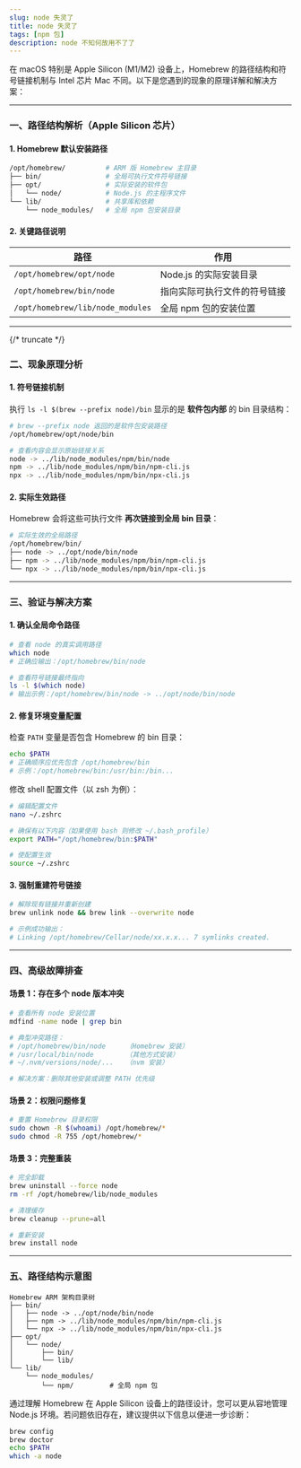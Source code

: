 ```yaml
---
slug: node 失灵了
title: node 失灵了
tags: [npm 包]
description: node 不知何故用不了了
---
```


在 macOS 特别是 Apple Silicon (M1/M2) 设备上，Homebrew 的路径结构和符号链接机制与 Intel 芯片 Mac 不同。以下是您遇到的现象的原理详解和解决方案：

---

### 一、路径结构解析（Apple Silicon 芯片）

#### 1. Homebrew 默认安装路径

```bash
/opt/homebrew/          # ARM 版 Homebrew 主目录
├── bin/                # 全局可执行文件符号链接
├── opt/                # 实际安装的软件包
│   └── node/           # Node.js 的主程序文件
└── lib/                # 共享库和依赖
    └── node_modules/   # 全局 npm 包安装目录
```

#### 2. 关键路径说明

| 路径                             | 作用                         |
| -------------------------------- | ---------------------------- |
| `/opt/homebrew/opt/node`         | Node.js 的实际安装目录       |
| `/opt/homebrew/bin/node`         | 指向实际可执行文件的符号链接 |
| `/opt/homebrew/lib/node_modules` | 全局 npm 包的安装位置        |

---

{/* truncate */}

### 二、现象原理分析

#### 1. 符号链接机制

执行 `ls -l $(brew --prefix node)/bin` 显示的是 **软件包内部** 的 bin 目录结构：

```bash
# brew --prefix node 返回的是软件包安装路径
/opt/homebrew/opt/node/bin

# 查看内容会显示原始链接关系
node -> ../lib/node_modules/npm/bin/node
npm -> ../lib/node_modules/npm/bin/npm-cli.js
npx -> ../lib/node_modules/npm/bin/npx-cli.js
```

#### 2. 实际生效路径

Homebrew 会将这些可执行文件 **再次链接到全局 bin 目录**：

```bash
# 实际生效的全局路径
/opt/homebrew/bin/
├── node -> ../opt/node/bin/node
├── npm -> ../lib/node_modules/npm/bin/npm-cli.js
└── npx -> ../lib/node_modules/npm/bin/npx-cli.js
```

---

### 三、验证与解决方案

#### 1. 确认全局命令路径

```bash
# 查看 node 的真实调用路径
which node
# 正确应输出：/opt/homebrew/bin/node

# 查看符号链接最终指向
ls -l $(which node)
# 输出示例：/opt/homebrew/bin/node -> ../opt/node/bin/node
```

#### 2. 修复环境变量配置

检查 `PATH` 变量是否包含 Homebrew 的 bin 目录：

```bash
echo $PATH
# 正确顺序应优先包含 /opt/homebrew/bin
# 示例：/opt/homebrew/bin:/usr/bin:/bin...
```

修改 shell 配置文件（以 zsh 为例）：

```bash
# 编辑配置文件
nano ~/.zshrc

# 确保有以下内容（如果使用 bash 则修改 ~/.bash_profile）
export PATH="/opt/homebrew/bin:$PATH"

# 使配置生效
source ~/.zshrc
```

#### 3. 强制重建符号链接

```bash
# 解除现有链接并重新创建
brew unlink node && brew link --overwrite node

# 示例成功输出：
# Linking /opt/homebrew/Cellar/node/xx.x.x... 7 symlinks created.
```

---

### 四、高级故障排查

#### 场景 1：存在多个 node 版本冲突

```bash
# 查看所有 node 安装位置
mdfind -name node | grep bin

# 典型冲突路径：
# /opt/homebrew/bin/node     （Homebrew 安装）
# /usr/local/bin/node        （其他方式安装）
# ~/.nvm/versions/node/...   （nvm 安装）

# 解决方案：删除其他安装或调整 PATH 优先级
```

#### 场景 2：权限问题修复

```bash
# 重置 Homebrew 目录权限
sudo chown -R $(whoami) /opt/homebrew/*
sudo chmod -R 755 /opt/homebrew/*
```

#### 场景 3：完整重装

```bash
# 完全卸载
brew uninstall --force node
rm -rf /opt/homebrew/lib/node_modules

# 清理缓存
brew cleanup --prune=all

# 重新安装
brew install node
```

---

### 五、路径结构示意图

```
Homebrew ARM 架构目录树
├── bin/
│   ├── node -> ../opt/node/bin/node
│   ├── npm -> ../lib/node_modules/npm/bin/npm-cli.js
│   └── npx -> ../lib/node_modules/npm/bin/npx-cli.js
├── opt/
│   └── node/
│       ├── bin/
│       └── lib/
└── lib/
    └── node_modules/
        └── npm/         # 全局 npm 包
```

通过理解 Homebrew 在 Apple Silicon 设备上的路径设计，您可以更从容地管理 Node.js 环境。若问题依旧存在，建议提供以下信息以便进一步诊断：

```bash
brew config
brew doctor
echo $PATH
which -a node
```
